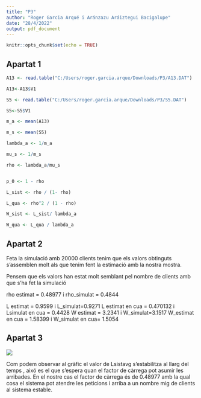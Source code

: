 ---
title: "P3"
author: "Roger Garcia Arqué i Aránzazu Aráiztegui Bacigalupe"
date: "28/4/2022"
output: pdf_document
---

```{r setup, include=FALSE}
knitr::opts_chunk$set(echo = TRUE)
```

## Apartat 1

```{r Ap1}
A13 <- read.table("C:/Users/roger.garcia.arque/Downloads/P3/A13.DAT")

A13<-A13$V1

S5 <- read.table("C:/Users/roger.garcia.arque/Downloads/P3/S5.DAT")

S5<-S5$V1

m_a <- mean(A13)

m_s <- mean(S5)

lambda_a <- 1/m_a

mu_s <- 1/m_s

rho <- lambda_a/mu_s


p_0 <- 1 - rho

L_sist <- rho / (1- rho)

L_qua <- rho^2 / (1 - rho)

W_sist <- L_sist/ lambda_a

W_qua <- L_qua / lambda_a
```

## Apartat 2

Feta la simulació amb 20000 clients tenim que els valors obtinguts s'assemblen molt als que tenim fent la estimació amb la nostra mostra.

Pensem que els valors han estat molt semblant pel nombre de clients amb que s'ha fet la simulació

rho estimat = 0.48977 i rho_simulat = 0.4844

L estimat = 0.9599 i L_simulat=0.9271 L estimat en cua = 0.470132 i Lsimulat en cua = 0.4428 W estimat = 3.2341 i W_simulat=3.1517 W_estimat en cua = 1.58399 i W_simulat en cua= 1.5054

## Apartat 3

![](Capture.PNG)

Com podem observar al gràfic el valor de Lsistavg s'estabilitza al llarg del temps , aixó es el que s'espera quan el factor de càrrega pot asumir les arribades. 
En el nostre cas el factor de càrrega és de 0.48977 amb la qual cosa el sistema pot atendre les peticions i arriba a un nombre mig de clients al sistema estable.

